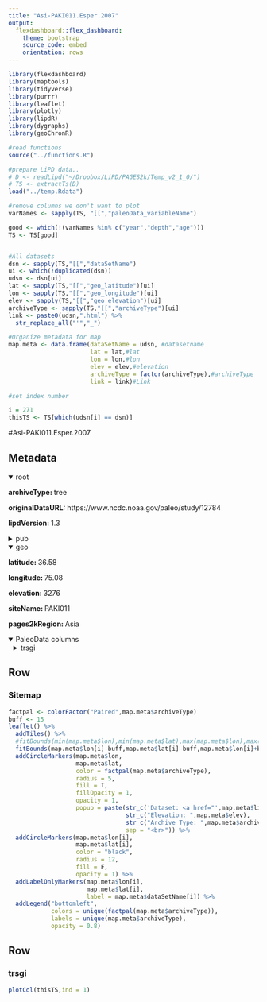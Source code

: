 ```yaml
---
title: "Asi-PAKI011.Esper.2007"
output: 
  flexdashboard::flex_dashboard:
    theme: bootstrap
    source_code: embed
    orientation: rows
---
```


```r
library(flexdashboard)
library(maptools)
library(tidyverse)
library(purrr)
library(leaflet)
library(plotly)
library(lipdR)
library(dygraphs)
library(geoChronR)

#read functions
source("../functions.R")

#prepare LiPD data..
# D <- readLipd("~/Dropbox/LiPD/PAGES2k/Temp_v2_1_0/")
# TS <- extractTs(D)
load("../temp.Rdata")

#remove columns we don't want to plot
varNames <- sapply(TS, "[[","paleoData_variableName")

good <- which(!(varNames %in% c("year","depth","age")))
TS <- TS[good]


#All datasets
dsn <- sapply(TS,"[[","dataSetName")
ui <- which(!duplicated(dsn))
udsn <- dsn[ui]
lat <- sapply(TS,"[[","geo_latitude")[ui]
lon <- sapply(TS,"[[","geo_longitude")[ui]
elev <- sapply(TS,"[[","geo_elevation")[ui]
archiveType <- sapply(TS,"[[","archiveType")[ui]
link <- paste0(udsn,".html") %>% 
  str_replace_all("'","_")

#Organize metadata for map
map.meta <- data.frame(dataSetName = udsn, #datasetname
                       lat = lat,#lat
                       lon = lon,#lon
                       elev = elev,#elevation
                       archiveType = factor(archiveType),#archiveType
                       link = link)#Link

#set index number

i = 271
thisTS <- TS[which(udsn[i] == dsn)]
```
#Asi-PAKI011.Esper.2007

Metadata {.sidebar}
-------------------------------------

<details open style="margin-left: 0px">
<summary>root</summary>
<p style="margin-left: 0px"><strong>archiveType: </strong>tree
<p style="margin-left: 0px"><strong>originalDataURL: </strong>https://www.ncdc.noaa.gov/paleo/study/12784
<p style="margin-left: 0px"><strong>lipdVersion: </strong>1.3
</details>
<details>
<summary>pub</summary>
<details style="margin-left: 10px">
<summary>pub1</summary>
<p style="margin-left: 10px"><strong>author: </strong>Esper, Jan;Frank, David C.;Wilson, Robert J. S.;Büntgen, Ulf;Treydte, Kerstin
<p style="margin-left: 10px"><strong>citeKey: </strong>esper2007uniformgrowthtrendsamongc
<p style="margin-left: 10px"><strong>journal: </strong>Trees
<p style="margin-left: 10px"><strong>volume: </strong>21
<p style="margin-left: 10px"><strong>pages: </strong>141-150
<p style="margin-left: 10px"><strong>pubYear: </strong>2007
<p style="margin-left: 10px"><strong>title: </strong>Uniform growth trends among central Asian low- and high-elevation juniper tree sites
<p style="margin-left: 10px"><strong>DOI: </strong>10.1007/s00468-006-0104-0
</details>
<details style="margin-left: 10px">
<summary>pub2</summary>
<p style="margin-left: 10px"><strong>author: </strong>Cook, Edward R.;Krusic, Paul J.;Anchukaitis, Kevin J.;Buckley, Brendan M.;Nakatsuka, Takeshi;Sano, Masaki
<p style="margin-left: 10px"><strong>citeKey: </strong>cook2012treeringreconstructedsumm
<p style="margin-left: 10px"><strong>journal: </strong>Clim Dyn
<p style="margin-left: 10px"><strong>volume: </strong>41
<p style="margin-left: 10px"><strong>pages: </strong>2957-2972
<p style="margin-left: 10px"><strong>pubYear: </strong>2012
<p style="margin-left: 10px"><strong>title: </strong>Tree-ring reconstructed summer temperature anomalies for temperate East Asia since 800 C.E.
<p style="margin-left: 10px"><strong>DOI: </strong>10.1007/s00382-012-1611-x
</details>
<details style="margin-left: 10px">
<summary>pub3</summary>
<p style="margin-left: 10px"><strong>author: </strong>Esper, J.
<p style="margin-left: 10px"><strong>citeKey: </strong>esper2010httpswwwncdcnoaagovpaleostudy12784DataCitation
<p style="margin-left: 10px"><strong>title: </strong>World Data Center for Paleoclimatology
</details>
</details>
<details open style="margin-left: 0px">
<summary>geo</summary>
<p style="margin-left: 0px"><strong>latitude: </strong>36.58
<p style="margin-left: 0px"><strong>longitude: </strong>75.08
<p style="margin-left: 0px"><strong>elevation: </strong>3276
<p style="margin-left: 0px"><strong>siteName: </strong>PAKI011
<p style="margin-left: 0px"><strong>pages2kRegion: </strong>Asia
</details>
<details open>
<summary>PaleoData columns</summary>
<details style="margin-left: 10px">
<summary>trsgi</summary>
<p style="margin-left: 10px"><strong>TSid: </strong>Asia_204
<p style="margin-left: 10px"><strong>variableName: </strong>trsgi
<p style="margin-left: 10px"><strong>units: </strong>NA
<p style="margin-left: 10px"><strong>useInGlobalTemperatureAnalysis: </strong>TRUE
<details>
<summary>interpretation</summary>
<details style="margin-left: 20px">
<summary>1</summary>
<p style="margin-left: 20px"><strong>interpDirection: </strong>positive
<p style="margin-left: 20px"><strong>scope: </strong>climate
<p style="margin-left: 20px"><strong>seasonality: </strong>summer
<p style="margin-left: 20px"><strong>variable: </strong>T
<p style="margin-left: 20px"><strong>variableDetail: </strong>air@surface
</details>
</details>
</details>

Row
-----------------------------------------------------------------------

### Sitemap

```r
factpal <- colorFactor("Paired",map.meta$archiveType)
buff <- 15
leaflet() %>% 
  addTiles() %>% 
  #fitBounds(min(map.meta$lon),min(map.meta$lat),max(map.meta$lon),max(map.meta$lat)) %>% 
  fitBounds(map.meta$lon[i]-buff,map.meta$lat[i]-buff,map.meta$lon[i]+buff,map.meta$lat[i]+buff) %>% 
  addCircleMarkers(map.meta$lon, 
                   map.meta$lat, 
                   color = factpal(map.meta$archiveType),
                   radius = 5, 
                   fill = T,
                   fillOpacity = 1,
                   opacity = 1,
                   popup = paste(str_c('Dataset: <a href="',map.meta$link,'">',map.meta$dataSetName,'</a>'),
                                 str_c("Elevation: ",map.meta$elev),
                                 str_c("Archive Type: ",map.meta$archiveType),
                                 sep = "<br>")) %>%
  addCircleMarkers(map.meta$lon[i], 
                   map.meta$lat[i], 
                   color = "black",
                   radius = 12, 
                   fill = F,
                   opacity = 1) %>%
  addLabelOnlyMarkers(map.meta$lon[i], 
                      map.meta$lat[i], 
                      label = map.meta$dataSetName[i]) %>%
  addLegend("bottomleft",
            colors = unique(factpal(map.meta$archiveType)),
            labels = unique(map.meta$archiveType),
            opacity = 0.8)
```

Row {.tabset .tabset-fade}
-----------------------------------------------------------------------

### trsgi
```r
plotCol(thisTS,ind = 1)
```
